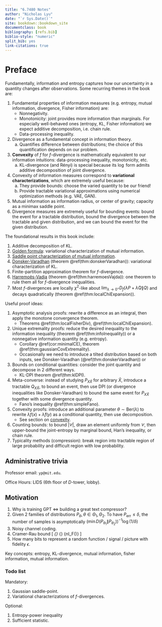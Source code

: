```yaml
---
title: "6.7480 Notes"
author: "Nicholas Lyu"
date: "`r Sys.Date()`"
site: bookdown::bookdown_site
documentclass: book
bibliography: [refs.bib]
biblio-style: "numeric"
split_bib: yes
link-citations: true
---
```


\usepackage{cancel}
\usepackage{amsmath}
\usepackage{bm}
\newcommand{\pd}[1]{\partial_{#1}}

\newcommand{\mbb}{\mathbb}
\newcommand{\mbf}{\mathbf}
\newcommand{\mb}{\boldsymbol}
\newcommand{\mrm}{\mathrm}
\newcommand{\mca}{\mathcal}
\newcommand{\mfk}{\mathfrak}
\newcommand{\tr}{\mrm{tr}} 
\newcommand{\df}{\dfrac}
\newcommand{\la}{\langle}
\newcommand{\ra}{\rangle}
\newcommand{\dag}{\dagger}

\newcommand{\Cl}{\mca C}
\newcommand{\Gr}{\mca G}
\newcommand{\Pf}{\mrm{Pf}}
\newcommand{\Pa}{\mca P}
\newcommand{\R}{\mbb R}

\newcommand{\poly}{\mrm{poly}}
\newcommand{\Exp}{\mbb E}
\newcommand{\Var}{\mrm{Var}}
\newcommand{\indep}{\perp\!\!\!\perp}
\newcommand{\Pr}{\mrm{Pr}}
\newcommand{\TV}{\mrm{TV}}
\newcommand{\LC}{\mrm{LC}}
\newcommand{\JS}{\mrm{JS}}
\newcommand{\ot}{\otimes}



# Preface {-}

Fundamentally, information and entropy captures 
how our uncertainty in a quantity changes after 
observations. Some recurring themes in the book are: 

1. Fundamental properties of information measures (e.g. entropy, mutual information, divergence, 
    Fisher information) are: 
    - Nonnegativity. 
    - Monotonicity: joint provides more information than marginals. 
    For especially well-behaved ones (entropy, KL, Fisher information) we expect 
    additive decomposition, i.e. chain rule. 
    - Data-processing inequality. 
2. Divergence as a fundamental concept in information theory. 
    a. Quantifies difference between distributions; 
    the choice of this quantification depends on our problem. 
3. **Convexity** of $f$ for $f$-divergence is mathematically equivalent 
    to our information intuitions: data-processing inequality, monotonicity, etc. 
    a. KL-divergence (and Rényi) is special because its $\log$ form 
    admits additive decomposition of joint divergence. 
4. Convexity of information measures correspond to **variational characterizations**, 
    which are extremely useful because: 
    a. They provide bounds: choose the varied quantity to be our friend! 
    b. Provide tractable variational approximations 
    using numerical optimization methods (e.g. VAE, GAN). 
5. Mutual information as information radius, or center of gravity; capacity as a minimax saddle point. 
6. Divergence measures are extremely useful for bounding events: 
    bound the event for a tractable distribution, bound the divergence between the tractable 
    and given distribution, and we can bound the event for the given distribution. 

The foundational results in this book include:

1. Additive decomposition of KL. 
2. <u>Golden formula</u>: variational characterization of mutual information. 
3. <u>Saddle point characterization of mutual information</u>. 
4. <u>Donsker-Varadhan</u> (theorem \@ref(thm:donskerVaradhan)): 
    variational characterization of KL. 
5. Finite-partition approximation theorem for $f$-divergence. 
6. <u>Harremoës-Vadja</u> (theorem \@ref(thm:harremoesVajda)): 
    one theorem to rule them all for $f$-divergence inequalities. 
7. Most $f$-divergences are locally $\chi^2$-like about 
    $\lim_{\lambda \to 0^+} D_f(\lambda P + \bar \lambda Q \| Q)$ 
    and decays quadratically (theorem \@ref(thm:localChiExpansion)). 

Useful proof ideas:

1. Asymptotic analysis proofs: rewrite a difference as an integral, then 
    apply the monotone convergence theorem. 
    - Theorems \@ref(thm:localFisherDiv), \@ref(thm:localChiExpansion). 
2. Unique extremality proofs: reduce the desired inequality to 
    the information inequality (theorem \@ref(thm:infoInequality)) 
    or a nonnegative information quantity (e.g. entropy). 
    - Corollary \@ref(cor:minimalCE), theorem \@ref(thm:gaussianCovExtremality). 
    - Occasionally we need to introduce a tilted distribution based on 
    both inputs, see Donsker-Varadhan (\@ref(thm:donskerVaradhan)) or 
3. Bounds on conditional quantities: consider the joint quantity 
    and decompose in $2$ different ways. 
    - KL-DPI theorem \@ref(thm:klDPI). 
4. Meta-converse: instead of studying $P_{X\hat X}$ for 
    arbitrary $\hat X$, introduce a tractable $Q_{X\hat X}$, 
    to bound an event, then use DPI (or divergence inequalities like Donsker-Varadhan) 
    to bound the same event for $P_{X\hat X}$ together with some 
    divergence quantity.  
    - Fano's inequality \@ref(thm:simpleFano). 
5. Convexity proofs: introduce an additional parameter 
    $\theta \sim \mrm{Ber}(\lambda)$ to rewrite 
    $\lambda f(x)+\bar \lambda f(y)$ as a conditional quantity, 
    then use decomposition.
    - See section on [convexity](#extremizationConvexity). 
6. Counting bounds: to bound $|\mca C|$, draw an element uniformly from $\mca C$, 
    then upper-bound the joint-entropy by marginal bound, Han's inequality, or chain rule. 
7. Typicality methods (compression): break region into tractable region of 
    large probability and difficult region with low probability. 


## Administrative trivia {-}
Professor email: `yp@mit.edu`. 

Office Hours: LIDS ($6$th floor of $D$-tower, lobby). 

## Motivation {-}

1. Why is training GPT $\iff$ building a great text compressor? 
2. Given $2$ families of distributions 
$P_\theta, \theta\in \Theta_1, \Theta_2$. 
To have $P_{\mrm{err}} \leq \delta$, the number of samples 
is asymptotically 
$\left(\min D(P_{\theta_1}\|P_{\theta_2})\right)^{-1} \log(1/\delta)$ 
3. Noisy channel coding. 
4. Cramer-Rau bound
\[ 
    \min_{\hat \theta} 
    \max_{\theta\in \Theta} \Exp[(\theta - \hat \theta^2]
    \asymp \df 1 {n\min \mca I_F(\theta)}
\] 
5. How many bits to represent a random function / signal / picture 
with fidelity $\epsilon$. 

Key concepts: entropy, KL-divergence, mutual information, 
fisher information, mutual information. 

### Todo list {-}

Mandatory:

1. Gaussian saddle-point. 
2. Variational characterizations of $f$-divergences. 

Optional: 

1. Entropy-power inequality
2. Sufficient statistic. 